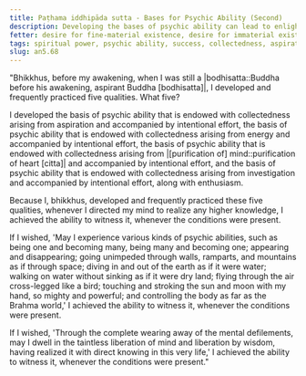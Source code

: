 ```yaml
---
title: Paṭhama iddhipāda sutta - Bases for Psychic Ability (Second)
description: Developing the bases of psychic ability can lead to enlightenment in this very life or the state of non-returning.
fetter: desire for fine-material existence, desire for immaterial existence, conceit, restlessness, ignorance
tags: spiritual power, psychic ability, success, collectedness, aspiration, persistence, energy, mind, investigation, reflection, close examination, an, an5
slug: an5.68
---
```


"Bhikkhus, before my awakening, when I was still a |bodhisatta::Buddha before his awakening, aspirant Buddha [bodhisatta]|, I developed and frequently practiced five qualities. What five?

I developed the basis of psychic ability that is endowed with collectedness arising from aspiration and accompanied by intentional effort, the basis of psychic ability that is endowed with collectedness arising from energy and accompanied by intentional effort, the basis of psychic ability that is endowed with collectedness arising from |[purification of] mind::purification of heart [citta]| and accompanied by intentional effort, and the basis of psychic ability that is endowed with collectedness arising from investigation and accompanied by intentional effort, along with enthusiasm.

Because I, bhikkhus, developed and frequently practiced these five qualities, whenever I directed my mind to realize any higher knowledge, I achieved the ability to witness it, whenever the conditions were present.

If I wished, 'May I experience various kinds of psychic abilities, such as being one and becoming many, being many and becoming one; appearing and disappearing; going unimpeded through walls, ramparts, and mountains as if through space; diving in and out of the earth as if it were water; walking on water without sinking as if it were dry land; flying through the air cross-legged like a bird; touching and stroking the sun and moon with my hand, so mighty and powerful; and controlling the body as far as the Brahma world,' I achieved the ability to witness it, whenever the conditions were present.

If I wished, 'Through the complete wearing away of the mental defilements, may I dwell in the taintless liberation of mind and liberation by wisdom, having realized it with direct knowing in this very life,' I achieved the ability to witness it, whenever the conditions were present."